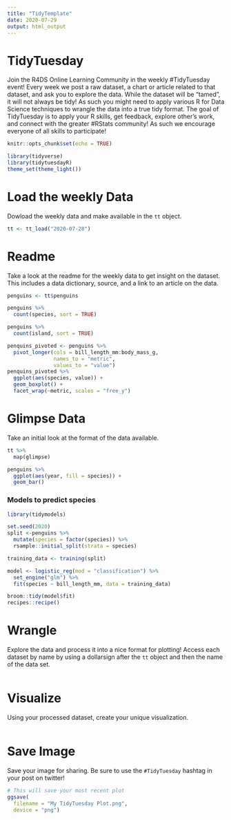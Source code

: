 ```yaml
---
title: "TidyTemplate"
date: 2020-07-29
output: html_output
---
```


# TidyTuesday

Join the R4DS Online Learning Community in the weekly #TidyTuesday event!
Every week we post a raw dataset, a chart or article related to that dataset, and ask you to explore the data.
While the dataset will be “tamed”, it will not always be tidy! As such you might need to apply various R for Data Science techniques to wrangle the data into a true tidy format.
The goal of TidyTuesday is to apply your R skills, get feedback, explore other’s work, and connect with the greater #RStats community!
As such we encourage everyone of all skills to participate!

```r

knitr::opts_chunk$set(echo = TRUE)

library(tidyverse)
library(tidytuesdayR)
theme_set(theme_light())

```

# Load the weekly Data

Dowload the weekly data and make available in the `tt` object.

```r

tt <- tt_load("2020-07-28")

```


# Readme

Take a look at the readme for the weekly data to get insight on the dataset.
This includes a data dictionary, source, and a link to an article on the data.

```r

penguins <- tt$penguins

```

```r
penguins %>%
  count(species, sort = TRUE)

penguins %>%
  count(island, sort = TRUE)

penquins_pivoted <- penguins %>%
  pivot_longer(cols = bill_length_mm:body_mass_g,
               names_to = "metric",
               values_to = "value")
penquins_pivoted %>%
  ggplot(aes(species, value)) + 
  geom_boxplot() + 
  facet_wrap(~metric, scales = "free_y")
 ```

# Glimpse Data

Take an initial look at the format of the data available.

```r

tt %>% 
  map(glimpse)

```

```r
penguins %>%
  ggplot(aes(year, fill = species)) + 
  geom_bar()
```

### Models to predict species

```r
library(tidymodels)

set.seed(2020)
split <-penguins %>%
  mutate(species = factor(species)) %>%
  rsample::initial_split(strata = species)

training_data <- training(split)

model <- logistic_reg(mod = "classification") %>%
  set_engine("glm") %>%
  fit(species ~ bill_length_mm, data = training_data)

broom::tidy(model$fit)
recipes::recipe()
```

# Wrangle

Explore the data and process it into a nice format for plotting! Access each dataset by name by using a dollarsign after the `tt` object and then the name of the data set.

```r



```


# Visualize

Using your processed dataset, create your unique visualization.

```r


  
```

# Save Image

Save your image for sharing. Be sure to use the `#TidyTuesday` hashtag in your post on twitter! 

```r

# This will save your most recent plot
ggsave(
  filename = "My TidyTuesday Plot.png",
  device = "png")

```
